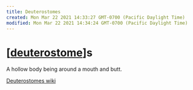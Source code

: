 ```yaml
---
title: Deuterostomes
created: Mon Mar 22 2021 14:33:27 GMT-0700 (Pacific Daylight Time)
modified: Mon Mar 22 2021 14:34:24 GMT-0700 (Pacific Daylight Time)
---
```


# [[deuterostome]]s

A hollow body being around a mouth and butt.

[Deuterostomes wiki](https://www.wikiwand.com/en/Deuterostome)



[//begin]: # "Autogenerated link references for markdown compatibility"
[deuterostome]: ../../areas/poetry/deuterostome "deuterostome"
[//end]: # "Autogenerated link references"
